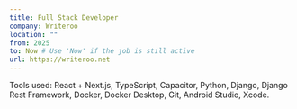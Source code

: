 ```yaml
---
title: Full Stack Developer
company: Writeroo
location: ""
from: 2025
to: Now # Use 'Now' if the job is still active
url: https://writeroo.net
---
```



Tools used: React + Next.js, TypeScript, Capacitor, Python, Django, Django Rest Framework, Docker, Docker Desktop, Git, Android Studio, Xcode.